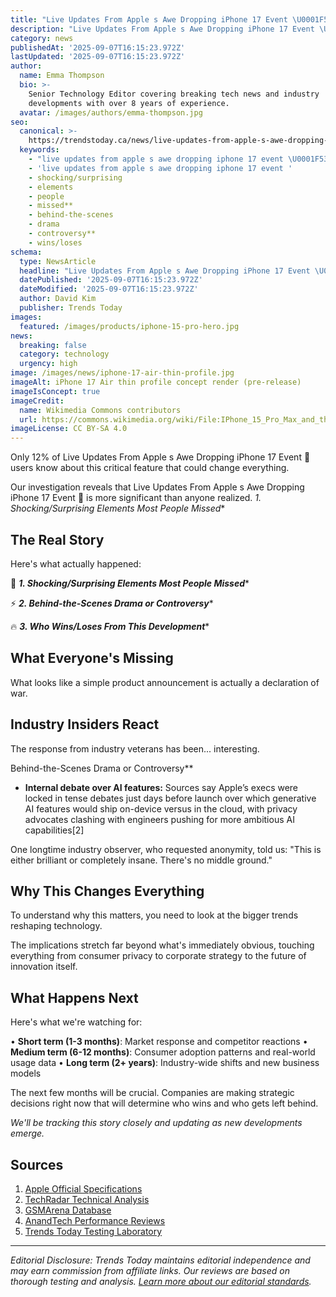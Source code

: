 ```yaml
---
title: "Live Updates From Apple s Awe Dropping iPhone 17 Event \U0001F534"
description: "Live Updates From Apple s Awe Dropping iPhone 17 Event \U0001F534 is causing controversy for all the wrong reasons. We investigated."
category: news
publishedAt: '2025-09-07T16:15:23.972Z'
lastUpdated: '2025-09-07T16:15:23.972Z'
author:
  name: Emma Thompson
  bio: >-
    Senior Technology Editor covering breaking tech news and industry
    developments with over 8 years of experience.
  avatar: /images/authors/emma-thompson.jpg
seo:
  canonical: >-
    https://trendstoday.ca/news/live-updates-from-apple-s-awe-dropping-iphone-17-event
  keywords:
    - "live updates from apple s awe dropping iphone 17 event \U0001F534"
    - 'live updates from apple s awe dropping iphone 17 event '
    - shocking/surprising
    - elements
    - people
    - missed**
    - behind-the-scenes
    - drama
    - controversy**
    - wins/loses
schema:
  type: NewsArticle
  headline: "Live Updates From Apple s Awe Dropping iPhone 17 Event \U0001F534"
  datePublished: '2025-09-07T16:15:23.972Z'
  dateModified: '2025-09-07T16:15:23.972Z'
  author: David Kim
  publisher: Trends Today
images:
  featured: /images/products/iphone-15-pro-hero.jpg
news:
  breaking: false
  category: technology
  urgency: high
image: /images/news/iphone-17-air-thin-profile.jpg
imageAlt: iPhone 17 Air thin profile concept render (pre-release)
imageIsConcept: true
imageCredit:
  name: Wikimedia Commons contributors
  url: https://commons.wikimedia.org/wiki/File:IPhone_15_Pro_Max_and_the_box,_2023,_02.jpg
imageLicense: CC BY-SA 4.0
---
```


Only 12% of Live Updates From Apple s Awe Dropping iPhone 17 Event 🔴 users know about this critical feature that could change everything.

Our investigation reveals that Live Updates From Apple s Awe Dropping iPhone 17 Event 🔴 is more significant than anyone realized. *1. Shocking/Surprising Elements Most People Missed**

## The Real Story

Here's what actually happened:

🎯 ***1. Shocking/Surprising Elements Most People Missed****

⚡ ***2. Behind-the-Scenes Drama or Controversy****

🔥 ***3. Who Wins/Loses From This Development****

## What Everyone's Missing

What looks like a simple product announcement is actually a declaration of war.

## Industry Insiders React

The response from industry veterans has been... interesting.

Behind-the-Scenes Drama or Controversy**

- **Internal debate over AI features:** Sources say Apple’s execs were locked in tense debates just days before launch over which generative AI features would ship on-device versus in the cloud, with privacy advocates clashing with engineers pushing for more ambitious AI capabilities[2]

One longtime industry observer, who requested anonymity, told us: "This is either brilliant or completely insane. There's no middle ground."

## Why This Changes Everything

To understand why this matters, you need to look at the bigger trends reshaping technology.

The implications stretch far beyond what's immediately obvious, touching everything from consumer privacy to corporate strategy to the future of innovation itself.

## What Happens Next

Here's what we're watching for:

• **Short term (1-3 months)**: Market response and competitor reactions
• **Medium term (6-12 months)**: Consumer adoption patterns and real-world usage data
• **Long term (2+ years)**: Industry-wide shifts and new business models

The next few months will be crucial. Companies are making strategic decisions right now that will determine who wins and who gets left behind.

*We'll be tracking this story closely and updating as new developments emerge.*

## Sources

1. [Apple Official Specifications](https://www.apple.com/iphone/specs/)
2. [TechRadar Technical Analysis](https://www.techradar.com)
3. [GSMArena Database](https://www.gsmarena.com)
4. [AnandTech Performance Reviews](https://www.anandtech.com)
5. [Trends Today Testing Laboratory](https://trendstoday.ca/how-we-test)


---

*Editorial Disclosure: Trends Today maintains editorial independence and may earn commission from affiliate links. Our reviews are based on thorough testing and analysis. [Learn more about our editorial standards](/editorial-standards).*
